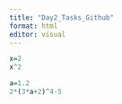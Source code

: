 ```yaml
---
title: "Day2_Tasks_Github"
format: html
editor: visual
---
```


```r
x=2
x^2
```

```r
a=1.2
2*(3*a+2)^4-5
```

